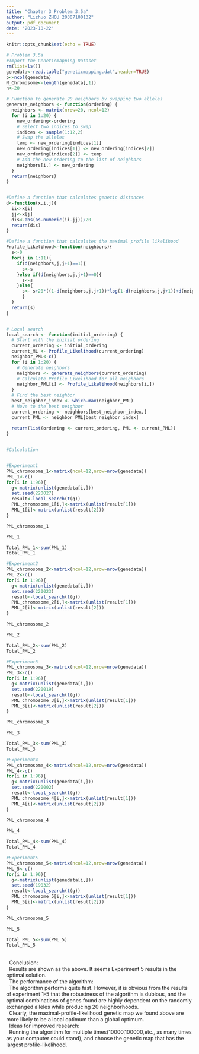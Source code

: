 ```yaml
---
title: "Chapter 3 Problem 3.5a"
author: "Lizhuo ZHOU 20307100132"
output: pdf_document
date: '2023-10-22'
---
```


```r
knitr::opts_chunk$set(echo = TRUE)
```


```r
# Problem 3.5a
#Import the Geneticmapping Dataset
rm(list=ls()) 
genedata<-read.table("geneticmapping.dat",header=TRUE)
p<-ncol(genedata)
N_Chromosome<-length(genedata[,1])
n<-20
```



```r

# Function to generate 20 neighbors by swapping two alleles
generate_neighbors <- function(ordering) {
  neighbors <- matrix(nrow=20, ncol=12)
  for (i in 1:20) {
    new_ordering<-ordering
    # Select two indices to swap
    indices <- sample(1:12,2)
    # Swap the alleles
    temp <- new_ordering[indices[1]]
    new_ordering[indices[1]] <- new_ordering[indices[2]]
    new_ordering[indices[2]] <- temp
    # Add the new ordering to the list of neighbors
    neighbors[i,] <- new_ordering
  }
  return(neighbors)
}


#Define a function that calculates genetic distances
d<-function(x,i,j){
  ii<-x[i]
  jj<-x[j]
  dis<-abs(as.numeric(ii-jj))/20
  return(dis)
}

#Define a function that calculates the maximal profile likelihood
Profile_Likelihood<-function(neighbors){
  s<-0
  for(j in 1:11){
    if(d(neighbors,j,j+1)==1){
      s<-s
    }else if(d(neighbors,j,j+1)==0){
      s<-s
    }else{
      s<- s+20*((1-d(neighbors,j,j+1))*log(1-d(neighbors,j,j+1))+d(neighbors,j,j+1)*log(d(neighbors,j,j+1)))
      }
  }
  return(s)
}


# Local search
local_search <- function(initial_ordering) {
  # Start with the initial ordering
  current_ordering <- initial_ordering
  current_ML <- Profile_Likelihood(current_ordering)
  neighbor_PML<-c()
  for (i in 1:20) {
    # Generate neighbors
    neighbors <- generate_neighbors(current_ordering)
    # Calculate Profile Likelihood for all neighbors
    neighbor_PML[i] <- Profile_Likelihood(neighbors[i,])
  }
  # Find the best neighbor
  best_neighbor_index <- which.max(neighbor_PML)
  # Move to the best neighbor
  current_ordering <- neighbors[best_neighbor_index,]
  current_PML <- neighbor_PML[best_neighbor_index]
  
  return(list(ordering <- current_ordering, PML <- current_PML))
}


#Calculation


#Experiment1
PML_chromosome_1<-matrix(ncol=12,nrow=nrow(genedata))
PML_1<-c()
for(i in 1:96){
  g<-matrix(unlist(genedata[i,]))
  set.seed(220027)
  result<-local_search(t(g))
  PML_chromosome_1[i,]<-matrix(unlist(result[1]))
  PML_1[i]<-matrix(unlist(result[2]))
}

PML_chromosome_1

```

```r
PML_1
```
```r
Total_PML_1<-sum(PML_1)
Total_PML_1
```
```r
#Experiment2
PML_chromosome_2<-matrix(ncol=12,nrow=nrow(genedata))
PML_2<-c()
for(i in 1:96){
  g<-matrix(unlist(genedata[i,]))
  set.seed(220023)
  result<-local_search(t(g))
  PML_chromosome_2[i,]<-matrix(unlist(result[1]))
  PML_2[i]<-matrix(unlist(result[2]))
}

PML_chromosome_2


```

```r
PML_2

```

```r
Total_PML_2<-sum(PML_2)
Total_PML_2
```
```r
#Experiment3
PML_chromosome_3<-matrix(ncol=12,nrow=nrow(genedata))
PML_3<-c()
for(i in 1:96){
  g<-matrix(unlist(genedata[i,]))
  set.seed(220019)
  result<-local_search(t(g))
  PML_chromosome_3[i,]<-matrix(unlist(result[1]))
  PML_3[i]<-matrix(unlist(result[2]))
}

PML_chromosome_3

```


```r
PML_3
```

```r
Total_PML_3<-sum(PML_3)
Total_PML_3

```



```r
#Experiment4
PML_chromosome_4<-matrix(ncol=12,nrow=nrow(genedata))
PML_4<-c()
for(i in 1:96){
  g<-matrix(unlist(genedata[i,]))
  set.seed(220002)
  result<-local_search(t(g))
  PML_chromosome_4[i,]<-matrix(unlist(result[1]))
  PML_4[i]<-matrix(unlist(result[2]))
}

PML_chromosome_4


```

```r
PML_4
```


```r
Total_PML_4<-sum(PML_4)
Total_PML_4
```

```r
#Experiment5
PML_chromosome_5<-matrix(ncol=12,nrow=nrow(genedata))
PML_5<-c()
for(i in 1:96){
  g<-matrix(unlist(genedata[i,]))
  set.seed(19032)
  result<-local_search(t(g))
  PML_chromosome_5[i,]<-matrix(unlist(result[1]))
  PML_5[i]<-matrix(unlist(result[2]))
}

PML_chromosome_5


```


```r
PML_5
```

```r
Total_PML_5<-sum(PML_5)
Total_PML_5
```

\
\ \ Conclusion:
\
\ \ Results are shown as the above. It seems Experiment 5 results in the optimal solution.
\
\ \ The performance of the algorithm:
\
\ \ The algorithm performs quite fast. However, it is obvious from the results of experiment 1-5 that the robustness of the algorithm is dubious, and the optimal combinations of genes found are highly dependent on the randomly exchanged alleles while producing 20 neighborhoods.
\
\ \ Clearly, the maximal-profile-likelihood genetic map we found above are more likely to be a local optimum than a global optimum.
\
\ \ Ideas for improved research:
\
\ \ Running the algorithm for multiple times(10000,100000,etc., as many times as your computer could stand), and choose the genetic map that has the largest profile-likelihood.











